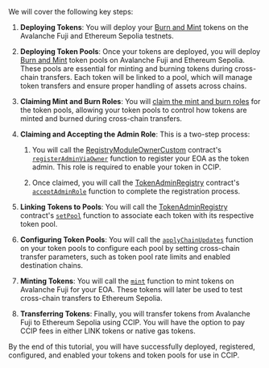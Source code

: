 We will cover the following key steps:

1. **Deploying Tokens**: You will deploy your [Burn and Mint](https://github.com/smartcontractkit/ccip/blob/ccip-develop/contracts/src/v0.8/shared/token/ERC677/BurnMintERC677.sol) tokens on the Avalanche Fuji and Ethereum Sepolia testnets.

1. **Deploying Token Pools**: Once your tokens are deployed, you will deploy [Burn and Mint](https://github.com/smartcontractkit/ccip/blob/ccip-develop/contracts/src/v0.8/ccip/pools/BurnMintTokenPool.sol) token pools on Avalanche Fuji and Ethereum Sepolia. These pools are essential for minting and burning tokens during cross-chain transfers. Each token will be linked to a pool, which will manage token transfers and ensure proper handling of assets across chains.

1. **Claiming Mint and Burn Roles**: You will [claim the mint and burn roles](https://github.com/smartcontractkit/ccip/blob/f8d2f981e54aa7eb739d21ab925a954e043da9b6/contracts/src/v0.8/shared/token/ERC677/BurnMintERC677.sol#L141) for the token pools, allowing your token pools to control how tokens are minted and burned during cross-chain transfers.

1. **Claiming and Accepting the Admin Role**: This is a two-step process:

   1. You will call the [RegistryModuleOwnerCustom](https://github.com/smartcontractkit/ccip/blob/ccip-develop/contracts/src/v0.8/ccip/tokenAdminRegistry/RegistryModuleOwnerCustom.sol) contract's [`registerAdminViaOwner`](https://github.com/smartcontractkit/ccip/blob/ccip-develop/contracts/src/v0.8/ccip/tokenAdminRegistry/RegistryModuleOwnerCustom.sol#L37) function to register your EOA as the token admin. This role is required to enable your token in CCIP.

   1. Once claimed, you will call the [TokenAdminRegistry](https://github.com/smartcontractkit/ccip/blob/ccip-develop/contracts/src/v0.8/ccip/tokenAdminRegistry/TokenAdminRegistry.sol) contract's [`acceptAdminRole`](https://github.com/smartcontractkit/ccip/blob/f8d2f981e54aa7eb739d21ab925a954e043da9b6/contracts/src/v0.8/ccip/tokenAdminRegistry/TokenAdminRegistry.sol#L139) function to complete the registration process.

1. **Linking Tokens to Pools**: You will call the [TokenAdminRegistry](https://github.com/smartcontractkit/ccip/blob/ccip-develop/contracts/src/v0.8/ccip/tokenAdminRegistry/TokenAdminRegistry.sol) contract's [`setPool`](https://github.com/smartcontractkit/ccip/blob/f8d2f981e54aa7eb739d21ab925a954e043da9b6/contracts/src/v0.8/ccip/tokenAdminRegistry/TokenAdminRegistry.sol#L107) function to associate each token with its respective token pool.

1. **Configuring Token Pools**: You will call the [`applyChainUpdates`](https://github.com/smartcontractkit/ccip/blob/f8d2f981e54aa7eb739d21ab925a954e043da9b6/contracts/src/v0.8/ccip/pools/TokenPool.sol#L246) function on your token pools to configure each pool by setting cross-chain transfer parameters, such as token pool rate limits and enabled destination chains.

1. **Minting Tokens**: You will call the [`mint`](https://github.com/smartcontractkit/ccip/blob/f8d2f981e54aa7eb739d21ab925a954e043da9b6/contracts/src/v0.8/shared/token/ERC677/BurnMintERC677.sol#L128) function to mint tokens on Avalanche Fuji for your EOA. These tokens will later be used to test cross-chain transfers to Ethereum Sepolia.

1. **Transferring Tokens**: Finally, you will transfer tokens from Avalanche Fuji to Ethereum Sepolia using CCIP. You will have the option to pay CCIP fees in either LINK tokens or native gas tokens.

By the end of this tutorial, you will have successfully deployed, registered, configured, and enabled your tokens and token pools for use in CCIP.
